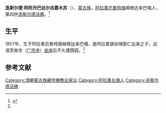 '''迭斯尔德·阿旺丹巴达尔吉嘉木苏'''（{{bd|1857年||19世纪|？|}}），[[蒙古族|蒙古族]]，[[阿拉善厄魯特旗|阿拉善厄魯特旗]]厢根达来巴嘎人，第四世[[迭斯尔德活佛|迭斯尔德活佛]]。<ref name=jls>{{Cite web |url=http://news.artxun.com/pipa-846-4229570.shtml |title=贾拉森，寺主呼图克图，载 贾拉森，缘起南寺，内蒙古大学出版社，2003年 |access-date=2013-07-13 |archive-url=https://web.archive.org/web/20160803070221/http://news.artxun.com/pipa-846-4229570.shtml |archive-date=2016-08-03 |dead-url=yes }}</ref>

==生平==
1857年，生于阿拉善厄魯特旗厢根达来巴嘎，是阿拉善旗协理那仁达来之子，迎请至南寺（[[广宗寺_(阿拉善)|广宗寺]]）[[坐床|坐床]]后不久便圆寂。<ref name=jls/>

==参考文献==
{{reflist}}

{{start box}}
{{s-rel|bu}}
{{s-before|[[迭斯尔德·丹增忠乃达尔吉|迭斯尔德·丹增忠乃达尔吉]]}}
{{s-title|[[迭斯尔德活佛|迭斯尔德活佛]]|（坐床年份不详）—（圆寂年份不详）}}
{{s-after|[[迭斯尔德·敖木擦尔善潘普勒忠桑吉嘉木苏|迭斯尔德·敖木擦尔善潘普勒忠桑吉嘉木苏]]}}
{{end box}}

{{Buddhism-bio-stub}}
[[Category:清朝蒙古族藏传佛教出家众|Category:清朝蒙古族藏传佛教出家众]]
[[Category:阿拉善左旗人|Category:阿拉善左旗人]]
[[Category:迭斯尔德活佛|Category:迭斯尔德活佛]]